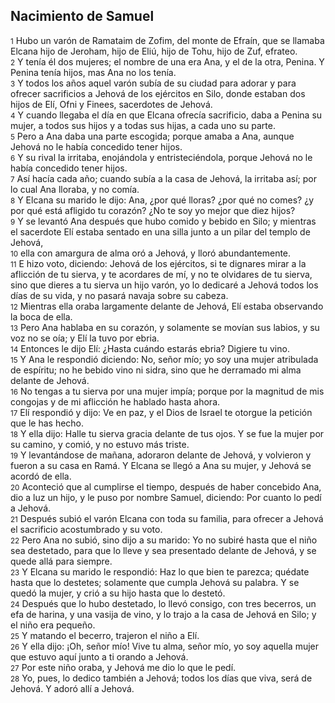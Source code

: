 == Nacimiento de Samuel ==

{{anchor|1}} <small>1</small> Hubo un varón de Ramataim de Zofim, del monte de Efraín, que se llamaba Elcana hijo de Jeroham, hijo de Eliú, hijo de Tohu, hijo de Zuf, efrateo.<br>
{{anchor|2}} <small>2</small> Y tenía él dos mujeres; el nombre de una era Ana, y el de la otra, Penina. Y Penina tenía hijos, mas Ana no los tenía.<br>
{{anchor|3}} <small>3</small> Y todos los años aquel varón subía de su ciudad para adorar y para ofrecer sacrificios a Jehová de los ejércitos en Silo, donde estaban dos hijos de Elí, Ofni y Finees, sacerdotes de Jehová.<br>
{{anchor|4}} <small>4</small> Y cuando llegaba el día en que Elcana ofrecía sacrificio, daba a Penina su mujer, a todos sus hijos y a todas sus hijas, a cada uno su parte.<br>
{{anchor|5}} <small>5</small> Pero a Ana daba una parte escogida; porque amaba a Ana, aunque Jehová no le había concedido tener hijos.<br>
{{anchor|6}} <small>6</small> Y su rival la irritaba, enojándola y entristeciéndola, porque Jehová no le había concedido tener hijos.<br>
{{anchor|7}} <small>7</small> Así hacía cada año; cuando subía a la casa de Jehová, la irritaba así; por lo cual Ana lloraba, y no comía.<br>
{{anchor|8}} <small>8</small> Y Elcana su marido le dijo: Ana, ¿por qué lloras? ¿por qué no comes? ¿y por qué está afligido tu corazón? ¿No te soy yo mejor que diez hijos?<br>
{{anchor|9}} <small>9</small> Y se levantó Ana después que hubo comido y bebido en Silo; y mientras el sacerdote Elí estaba sentado en una silla junto a un pilar del templo de Jehová,<br>
{{anchor|10}} <small>10</small> ella con amargura de alma oró a Jehová, y lloró abundantemente.<br>
{{anchor|11}} <small>11</small> E hizo voto, diciendo: Jehová de los ejércitos, si te dignares mirar a la aflicción de tu sierva, y te acordares de mí, y no te olvidares de tu sierva, sino que dieres a tu sierva un hijo varón, yo lo dedicaré a Jehová todos los días de su vida, y no pasará navaja sobre su cabeza.<br>
{{anchor|12}} <small>12</small> Mientras ella oraba largamente delante de Jehová, Elí estaba observando la boca de ella.<br>
{{anchor|13}} <small>13</small> Pero Ana hablaba en su corazón, y solamente se movían sus labios, y su voz no se oía; y Elí la tuvo por ebria.<br>
{{anchor|14}} <small>14</small> Entonces le dijo Elí: ¿Hasta cuándo estarás ebria? Digiere tu vino.<br>
{{anchor|15}} <small>15</small> Y Ana le respondió diciendo: No, señor mío; yo soy una mujer atribulada de espíritu; no he bebido vino ni sidra, sino que he derramado mi alma delante de Jehová.<br>
{{anchor|16}} <small>16</small> No tengas a tu sierva por una mujer impía; porque por la magnitud de mis congojas y de mi aflicción he hablado hasta ahora.<br>
{{anchor|17}} <small>17</small> Elí respondió y dijo: Ve en paz, y el Dios de Israel te otorgue la petición que le has hecho.<br>
{{anchor|18}} <small>18</small> Y ella dijo: Halle tu sierva gracia delante de tus ojos. Y se fue la mujer por su camino, y comió, y no estuvo más triste.<br>
{{anchor|19}} <small>19</small> Y levantándose de mañana, adoraron delante de Jehová, y volvieron y fueron a su casa en Ramá. Y Elcana se llegó a Ana su mujer, y Jehová se acordó de ella.<br>
{{anchor|20}} <small>20</small> Aconteció que al cumplirse el tiempo, después de haber concebido Ana, dio a luz un hijo, y le puso por nombre Samuel, diciendo: Por cuanto lo pedí a Jehová.<br>
{{anchor|21}} <small>21</small> Después subió el varón Elcana con toda su familia, para ofrecer a Jehová el sacrificio acostumbrado y su voto.<br>
{{anchor|22}} <small>22</small> Pero Ana no subió, sino dijo a su marido: Yo no subiré hasta que el niño sea destetado, para que lo lleve y sea presentado delante de Jehová, y se quede allá para siempre.<br>
{{anchor|23}} <small>23</small> Y Elcana su marido le respondió: Haz lo que bien te parezca; quédate hasta que lo destetes; solamente que cumpla Jehová su palabra. Y se quedó la mujer, y crió a su hijo hasta que lo destetó.<br>
{{anchor|24}} <small>24</small> Después que lo hubo destetado, lo llevó consigo, con tres becerros, un efa   de harina, y una vasija de vino, y lo trajo a la casa de Jehová en Silo; y el niño era pequeño.<br>
{{anchor|25}} <small>25</small> Y matando el becerro, trajeron el niño a Elí.<br>
{{anchor|26}} <small>26</small> Y ella dijo: ¡Oh, señor mío! Vive tu alma, señor mío, yo soy aquella mujer que estuvo aquí junto a ti orando a Jehová.<br>
{{anchor|27}} <small>27</small> Por este niño oraba, y Jehová me dio lo que le pedí.<br>
{{anchor|28}} <small>28</small> Yo, pues, lo dedico también a Jehová; todos los días que viva, será de Jehová. Y adoró allí a Jehová.<br>

